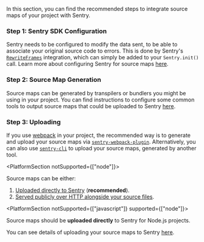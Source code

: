 In this section, you can find the recommended steps to integrate source maps of your project with Sentry.

### Step 1: Sentry SDK Configuration

Sentry needs to be configured to modify the data sent, to be able to associate your original source code to errors. This is done by Sentry's [`RewriteFrames`](/platforms/node/configuration/integrations/pluggable-integrations/#rewriteframes) integration, which can simply be added to your `Sentry.init()` call. Learn more about configuring Sentry for source maps [here](./configuration/).

### Step 2: Source Map Generation

Source maps can be generated by transpilers or bundlers you might be using in your project. You can find instructions to configure some common tools to output source maps that could be uploaded to Sentry [here](./generating/).

### Step 3: Uploading

If you use [webpack](https://webpack.js.org/) in your project, the recommended way is to generate and upload your source maps via [`sentry-webpack-plugin`](https://github.com/getsentry/sentry-webpack-plugin). Alternatively, you can also use [`sentry-cli`](/product/cli/) to upload your source maps, generated by another tool.

<PlatformSection notSupported={["node"]}>

Source maps can be either:

1.  [Uploaded directly to Sentry](./uploading) (**recommended**).
2.  [Served publicly over HTTP alongside your source files](/platforms/javascript/sourcemaps/hosting-publicly/).

</PlatformSection>

<PlatformSection notSupported={["javascript"]} supported={["node"]}>

<Note>

Source maps should be **uploaded directly** to Sentry for Node.js projects.

</Note>

You can see details of uploading your source maps to Sentry [here](/platforms/node/sourcemaps/uploading/).

</PlatformSection>
